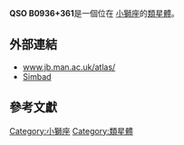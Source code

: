 {{Galaxy
  | name = [[QSO|QSO]] B0936+361
  | image =
  | epoch = [[J2000|J2000]]
  | ra = {{RA|09|39|52.74}}<ref name="ned">{{cite web
  | title=NASA/IPAC Extragalactic Database
  | work=Results for QSO B0936+361
  | url=http://nedwww.ipac.caltech.edu/
  | accessdate=2006-10-26
  | archive-date=2011-05-14
  | archive-url=https://web.archive.org/web/20110514100451/http://nedwww.ipac.caltech.edu/
  | dead-url=no
  }}</ref>
  | dec = {{DEC|+35|53|58.0}}<ref name="ned" />
  | constellation name = [[小獅座|小獅座]]
  | z = 0.1368 ± 0.0 [[kilometer|km]]/[[second|s]]<ref name="ned" />
  | type = E<ref name="ned" />
  | dist_ly = 2112.86448 [[ly|ly]] (647.8 [[kpc|kpc]]) 
  | appmag_v = 16.37
  | size_v = 
  | notes = First quasar discovered
  | names = [[DA|DA]] 269 , [[LEDA|LEDA]] 27575 , [[3C星表|3C]] 223 , [[4C|4C]] 36.16 
}}

'''QSO B0936+361 '''是一個位在 [[小獅座|小獅座]]的[[類星體|類星體]]。
== 外部連結 ==
* [http://www.jb.man.ac.uk/atlas/object/3C223.html www.jb.man.ac.uk/atlas/]{{Wayback|url=http://www.jb.man.ac.uk/atlas/object/3C223.html |date=20080508233025 }}
* [http://simbad.u-strasbg.fr/simbad/sim-id?protocol=html&Ident=QSO+B0936%2B361&NbIdent=1&Radius=2&Radius.unit=arcmin&submit=submit+id Simbad]{{Wayback|url=http://simbad.u-strasbg.fr/simbad/sim-id?protocol=html&Ident=QSO+B0936%2B361&NbIdent=1&Radius=2&Radius.unit=arcmin&submit=submit+id |date=20160318175343 }}
== 參考文獻 ==

{{reflist}}

{{類星體小作品}}

[[Category:小獅座|Category:小獅座]]
[[Category:類星體|Category:類星體]]